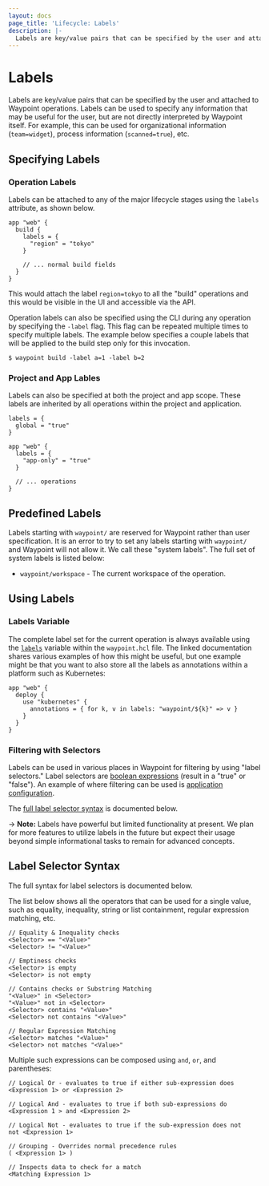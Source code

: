 ```yaml
---
layout: docs
page_title: 'Lifecycle: Labels'
description: |-
  Labels are key/value pairs that can be specified by the user and attached to Waypoint operations. Labels can be used to specify any information that may be useful for the user, but are not directly interpreted by Waypoint itself.
---
```


# Labels

Labels are key/value pairs that can be specified by the user and
attached to Waypoint operations. Labels can be used to specify any information
that may be useful for the user, but are not directly interpreted by
Waypoint itself. For example, this can be used for organizational information
(`team=widget`), process information (`scanned=true`), etc.

## Specifying Labels

### Operation Labels

Labels can be attached to any of the major lifecycle stages using the
`labels` attribute, as shown below.

```hcl
app "web" {
  build {
    labels = {
      "region" = "tokyo"
    }

    // ... normal build fields
  }
}
```

This would attach the label `region=tokyo` to all the "build" operations
and this would be visible in the UI and accessible via the API.

Operation labels can also be specified using the CLI during any operation
by specifying the `-label` flag. This flag can be repeated multiple times
to specify multiple labels. The example below specifies a couple labels
that will be applied to the build step only for this invocation.

```shell-session
$ waypoint build -label a=1 -label b=2
```

### Project and App Lables

Labels can also be specified at both the project and app scope. These
labels are inherited by all operations within the project and application.

```hcl
labels = {
  global = "true"
}

app "web" {
  labels = {
    "app-only" = "true"
  }

  // ... operations
}
```

## Predefined Labels

Labels starting with `waypoint/` are reserved for Waypoint rather than
user specification. It is an error to try to set any labels starting with
`waypoint/` and Waypoint will not allow it. We call these "system labels".
The full set of system labels is listed below:

- `waypoint/workspace` - The current workspace of the operation.

## Using Labels

### Labels Variable

The complete label set for the current operation is always available
using the [`labels`](/docs/waypoint-hcl/variables/labels) variable
within the `waypoint.hcl` file. The linked documentation shares various
examples of how this might be useful, but one example might be that you
want to also store all the labels as annotations within a platform such
as Kubernetes:

```hcl
app "web" {
  deploy {
    use "kubernetes" {
      annotations = { for k, v in labels: "waypoint/${k}" => v }
    }
  }
}
```

### Filtering with Selectors

Labels can be used in various places in Waypoint for filtering by using
"label selectors." Label selectors are
[boolean expressions](https://en.wikipedia.org/wiki/Boolean_expression)
(result in a "true" or "false"). An example of where filtering can be
used is [application configuration](/docs/app-config/scope#label-scoping).

The [full label selector syntax](#label-selector-syntax) is documented below.

-> **Note:** Labels have powerful but limited functionality at present.
We plan for more features to utilize labels in the future but expect their
usage beyond simple informational tasks to remain for advanced concepts.

## Label Selector Syntax

The full syntax for label selectors is documented below.

The list below shows all the operators that can be used for a single
value, such as equality, inequality, string or list containment, regular
expression matching, etc.

```
// Equality & Inequality checks
<Selector> == "<Value>"
<Selector> != "<Value>"

// Emptiness checks
<Selector> is empty
<Selector> is not empty

// Contains checks or Substring Matching
"<Value>" in <Selector>
"<Value>" not in <Selector>
<Selector> contains "<Value>"
<Selector> not contains "<Value>"

// Regular Expression Matching
<Selector> matches "<Value>"
<Selector> not matches "<Value>"
```

Multiple such expressions can be composed using `and`, `or`, and parentheses:

```
// Logical Or - evaluates to true if either sub-expression does
<Expression 1> or <Expression 2>

// Logical And - evaluates to true if both sub-expressions do
<Expression 1 > and <Expression 2>

// Logical Not - evaluates to true if the sub-expression does not
not <Expression 1>

// Grouping - Overrides normal precedence rules
( <Expression 1> )

// Inspects data to check for a match
<Matching Expression 1>
```
